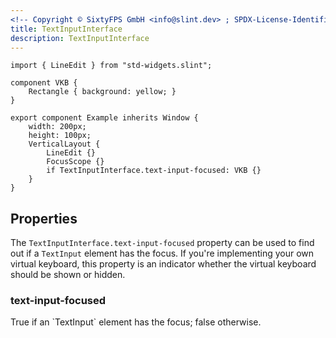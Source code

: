 ```yaml
---
<!-- Copyright © SixtyFPS GmbH <info@slint.dev> ; SPDX-License-Identifier: MIT -->
title: TextInputInterface
description: TextInputInterface
---
```


```slint
import { LineEdit } from "std-widgets.slint";

component VKB {
    Rectangle { background: yellow; }
}

export component Example inherits Window {
    width: 200px;
    height: 100px;
    VerticalLayout {
        LineEdit {}
        FocusScope {}
        if TextInputInterface.text-input-focused: VKB {}
    }
}
```

## Properties

The `TextInputInterface.text-input-focused` property can be used to find out if a `TextInput` element has the focus.
If you're implementing your own virtual keyboard, this property is an indicator whether the virtual keyboard should be shown or hidden.

### text-input-focused
<SlintProperty propName="text-input-focused" typeName="bool"> 
True if an `TextInput` element has the focus; false otherwise.
</SlintProperty>
